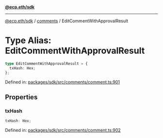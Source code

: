 [**@ecp.eth/sdk**](../../index.mdx)

***

[@ecp.eth/sdk](/sdk-reference/index.mdx) / [comments](/sdk-reference/comments/index.mdx) / EditCommentWithApprovalResult

# Type Alias: EditCommentWithApprovalResult

```ts
type EditCommentWithApprovalResult = {
  txHash: Hex;
};
```

Defined in: [packages/sdk/src/comments/comment.ts:901](https://github.com/ecp-eth/comments-monorepo/blob/main/packages/sdk/src/comments/comment.ts#L901)

## Properties

### txHash

```ts
txHash: Hex;
```

Defined in: [packages/sdk/src/comments/comment.ts:902](https://github.com/ecp-eth/comments-monorepo/blob/main/packages/sdk/src/comments/comment.ts#L902)
